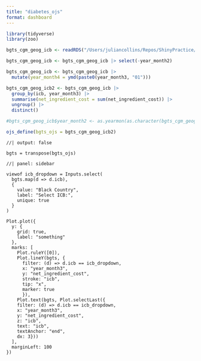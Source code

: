 ```yaml
---
title: "diabetes_ojs"
format: dashboard
---
```


```r

library(tidyverse)
library(zoo)

```


```r

bgts_cgm_geog_icb <- readRDS("/Users/juliancollins/Repos/ShinyPractice/bgts_cgm/bgts_cgm_geog_icb.Rds")

bgts_cgm_geog_icb <- bgts_cgm_geog_icb |> select(-year_month2)

bgts_cgm_geog_icb <- bgts_cgm_geog_icb |> 
  mutate(year_month4 = ymd(paste0(year_month3, "01")))

bgts_cgm_geog_icb2 <- bgts_cgm_geog_icb |> 
  group_by(icb, year_month3) |> 
  summarise(net_ingredient_cost = sum(net_ingredient_cost)) |> 
  ungroup() |> 
  distinct()

#bgts_cgm_geog_icb$year_month2 <- as.yearmon(as.character(bgts_cgm_geog_icb$year_month3), "%Y%m")

ojs_define(bgts_ojs = bgts_cgm_geog_icb2)


```

```ojs
//| output: false

bgts = transpose(bgts_ojs)

```


```ojs
//| panel: sidebar

viewof icb_dropdown = Inputs.select(
  bgts.map(d => d.icb), 
  {
    value: "Black Country", 
    label: "Select ICB:",
    unique: true
  }
)

```


```ojs


Plot.plot({
  y: {
    grid: true,
    label: "something"
  },
  marks: [
    Plot.ruleY([0]),
    Plot.lineY(bgts, {
      filter: (d) => d.icb == icb_dropdown, 
      x: "year_month3", 
      y: "net_ingredient_cost", 
      stroke: "icb", 
      tip: "x",
      marker: true
      }),
    Plot.text(bgts, Plot.selectLast({
    filter: (d) => d.icb == icb_dropdown, 
    x: "year_month3", 
    y: "net_ingredient_cost", 
    z: "icb", 
    text: "icb", 
    textAnchor: "end", 
    dx: 3}))
  ],
  marginLeft: 100
})

```

